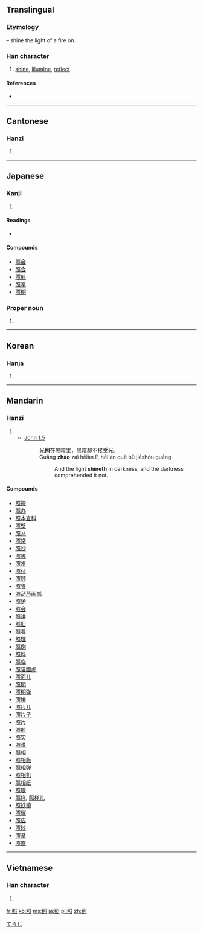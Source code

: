 {{also|炤}}
==Translingual==
{{stroke order|strokes=13}}

===Etymology===
{{Han compound|火|alt1=灬|t1=fire|昭|ls=psc|c1=s|c2=p}} – shine the light of a fire on.

===Han character===
{{Han char|rn=86|rad=火|as=09|sn=13|four=6733<sub>6</sub>|canj=日口火 (ARF)}}

# [[shine]], [[illumine]], [[reflect]]

====References====
* {{Han ref|kx=0677.360|dkj=19226|dj=1089.030|hdz=32221.010|uh=7167|ud=29031|bh=B7D3|bd=47059}}

----

==Cantonese==

===Hanzi===
{{yue-hanzi|jyut=|y=jiu3}}

# {{defn|lang=yue|sort=火09}}

----

==Japanese==

===Kanji===
{{ja-kanji|grade=4|rs=火09}}

# {{defn|lang=ja|sort=火09}}

====Readings====
* {{ja-readings|on=[[しょう]] (shō)|kun=[[てる]] (teru), [[てらす]] (terasu), [[てり]] (teri)}}

====Compounds====
* [[照会]]
* [[照合]]
* [[照射]]
* [[照準]]
* [[照明]]

===Proper noun===
{{ja-pos|k|proper|hira=てらし|rom=Terashi}}

# {{given name|male|lang=ja}}

[[Category:Japanese male given names|てらし]]

----

==Korean==

===Hanja===
{{ko-hanja|hangeul=조|eumhun=|rv=jo|mr=cho|y=co}}

# {{defn|lang=ko|sort=火09}}

----

==Mandarin==

===Hanzi===
{{cmn-hanzi|pin=[[yù]] ([[yu4]]), [[zhào]] ([[zhao4]])|wg=yü<sup>4</sup>, chao<sup>4</sup>}}

# {{defn|lang=cmn|sort=火09}}
#* [http://wordproject.org/multi/bi_en_cn_py.htm John 1.5]
#*: 光'''照'''在黑暗里，黑暗却不接受光。
#*: Guāng '''zhào''' zaì hēiàn lǐ, hēi'àn què bù jiēshòu guāng.
#*::  And the light '''shineth''' in darkness; and the darkness comprehended it not. 

====Compounds====
* [[照搬]]
* [[照办]]
* [[照本宣科]]
* [[照壁]]
* [[照补]]
* [[照常]]
* [[照抄]]
* [[照等]]
* [[照发]]
* [[照付]]
* [[照顾]]
* [[照管]]
* [[照葫芦画瓢]]
* [[照护]]
* [[照会]]
* [[照讲]]
* [[照旧]]
* [[照看]]
* [[照理]]
* [[照例]]
* [[照料]]
* [[照临]]
* [[照猫画虎]]
* [[照面儿]]
* [[照明]]
* [[照明弹]]
* [[照排]]
* [[照片儿]]
* [[照片子]]
* [[照片]]
* [[照射]]
* [[照实]]
* [[照说]]
* [[照相]]
* [[照相版]]
* [[照相弹]]
* [[照相机]]
* [[照相纸]]
* [[照眼]]
* [[照样]], [[照样儿]]
* [[照妖镜]]
* [[照耀]]
* [[照应]]
* [[照映]]
* [[照章]]
* [[照直]]

----

==Vietnamese==

===Han character===
{{vi-hantu|[[chiếu]]|rs=火09}}

# {{defn|lang=vi|sort=火09}}

[[fr:照]]
[[ko:照]]
[[ms:照]]
[[ja:照]]
[[pl:照]]
[[zh:照]]